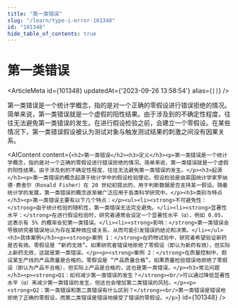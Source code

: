 ```yaml
---
title: "第一类错误"
slug: "/learn/type-i-error-101348"
id: "101348"
hide_table_of_contents: true
---
```



# 第一类错误

<ArticleMeta id={101348} updatedAt={'2023-09-26 13:58:54'} alias={`[]`} />
<div className='border-solid border-b border-t-0 my-4 border-[var(--ifm-color-gray-300)]' />

第一类错误是一个统计学概念，指的是对一个正确的零假设进行错误拒绝的情况。简单来说，第一类错误就是一个虚假的阳性结果。由于涉及到的不确定性程度，往往无法避免第一类错误的发生。在进行假设检验之前，会建立一个零假设。在某些情况下，第一类错误假设被认为测试对象与触发测试结果的刺激之间没有因果关系。

<AIContent content={`<h2>第一类错误</h2><h3>定义</h3><p>第一类错误是一个统计学概念，指的是对一个正确的零假设进行错误拒绝的情况。简单来说，第一类错误就是一个虚假的阳性结果。由于涉及到的不确定性程度，往往无法避免第一类错误的发生。</p><h3>起源</h3><p>第一类错误的概念起源于统计学中的假设检验理论。假设检验是由英国统计学家罗纳德·费舍尔（Ronald Fisher）在 20 世纪初提出的，用于判断数据是否支持某一假设。随着统计学的发展，第一类错误的概念逐渐被广泛应用于各类科学研究中。</p><h3>类别与特点</h3><p>第一类错误主要有以下几个特点：</p><ul><li><strong>不可避免性：</strong>由于统计检验的随机性，第一类错误无法完全避免。</li><li><strong>显著性水平：</strong>在进行假设检验时，研究者通常会设定一个显著性水平（α），例如 0.05，这表示有 5% 的概率会犯第一类错误。</li><li><strong>影响：</strong>第一类错误会导致研究者错误地认为存在某种效应或关系，从而可能引发错误的结论和决策。</li></ul><h3>具体案例</h3><p><strong>案例 1：</strong>在药物试验中，研究者希望验证新药是否有效。零假设是 “新药无效”。如果研究者错误地拒绝了零假设（即认为新药有效），但实际上新药无效，这就是第一类错误。</p><p><strong>案例 2：</strong>在质量控制中，假设某生产线的产品质量是合格的。零假设是 “产品质量合格”。如果质量检验错误地拒绝了零假设（即认为产品不合格），但实际上产品是合格的，这也是第一类错误。</p><h3>常见问题</h3><p><strong>Q1：如何减少第一类错误的发生？</strong><br/>可以通过降低显著性水平（α）来减少第一类错误的发生，但这也会增加第二类错误的风险。</p><p><strong>Q2：第一类错误和第二类错误有什么区别？</strong><br/>第一类错误是错误地拒绝了正确的零假设，而第二类错误是错误地接受了错误的零假设。</p>`} id={101348} />
